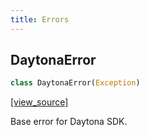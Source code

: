 ```yaml
---
title: Errors
---
```


<a id="daytona_sdk.common.errors.DaytonaError"></a>
## DaytonaError

```python
class DaytonaError(Exception)
```

[[view_source]](https://github.com/daytonaio/sdk/blob/f89648b5356140fc193144bfd859dcfb21ca47cb/packages/python/src/daytona_sdk/common/errors.py#L1)

Base error for Daytona SDK.



